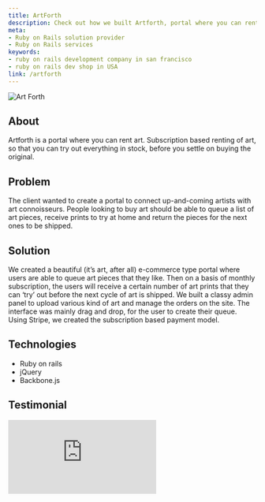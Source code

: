 ```yaml
---
title: ArtForth
description: Check out how we built Artforth, portal where you can rent art. Rails, BackboneJS, Rspec, Bootstrap. HIre us for custom rails application development.
meta:
- Ruby on Rails solution provider
- Ruby on Rails services
keywords:
- ruby on rails development company in san francisco
- ruby on rails dev shop in USA
link: /artforth
---
```


![Art Forth](./images/artforth.png)

## About
Artforth is a portal where you can rent art. Subscription based renting of art, so that you can try out everything in stock, before you settle on buying the original.

## Problem
The client wanted to create a portal to connect up-and-coming artists with art connoisseurs. People looking to buy art should be able to queue a list of art pieces, receive prints to try at home and return the pieces for the next ones to be shipped.

## Solution
We created a beautiful (it’s art, after all) e-commerce type portal where users are able to queue art pieces that they like. Then on a basis of monthly subscription, the users will receive a certain number of art prints that they can ‘try’ out before the next cycle of art is shipped. We built a classy admin panel to upload various kind of art and manage the orders on the site. The interface was mainly drag and drop, for the user to create their queue. Using Stripe, we created the subscription based payment model.

## Technologies
- Ruby on rails
- jQuery
- Backbone.js

## Testimonial
<div class='embed-wrapper'>
  <div class='embed-container'>
    <iframe
      src="https://player.vimeo.com/video/80916108"
      frameBorder="0"
      allow="autoplay; fullscreen"
      style="max-width: 100%;"
      allowFullScreen
    />
  </div>
</div>
